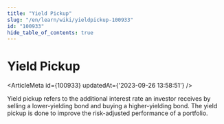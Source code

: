 ```yaml
---
title: "Yield Pickup"
slug: "/en/learn/wiki/yieldpickup-100933"
id: "100933"
hide_table_of_contents: true
---
```



# Yield Pickup

<ArticleMeta id={100933} updatedAt={'2023-09-26 13:58:51'} />
<div className='border-solid border-b border-t-0 my-4 border-[var(--ifm-color-gray-300)]' />

Yield pickup refers to the additional interest rate an investor receives by selling a lower-yielding bond and buying a higher-yielding bond. The yield pickup is done to improve the risk-adjusted performance of a portfolio.
